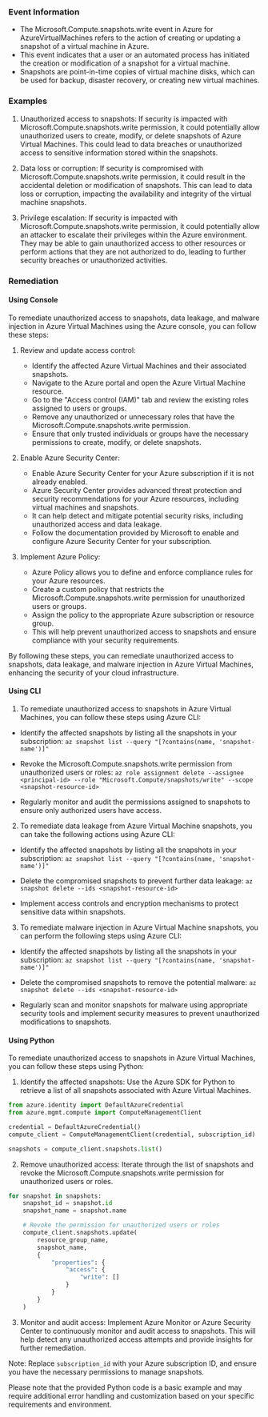 
### Event Information

- The Microsoft.Compute.snapshots.write event in Azure for AzureVirtualMachines refers to the action of creating or updating a snapshot of a virtual machine in Azure.
- This event indicates that a user or an automated process has initiated the creation or modification of a snapshot for a virtual machine.
- Snapshots are point-in-time copies of virtual machine disks, which can be used for backup, disaster recovery, or creating new virtual machines.


### Examples

1. Unauthorized access to snapshots: If security is impacted with Microsoft.Compute.snapshots.write permission, it could potentially allow unauthorized users to create, modify, or delete snapshots of Azure Virtual Machines. This could lead to data breaches or unauthorized access to sensitive information stored within the snapshots.

2. Data loss or corruption: If security is compromised with Microsoft.Compute.snapshots.write permission, it could result in the accidental deletion or modification of snapshots. This can lead to data loss or corruption, impacting the availability and integrity of the virtual machine snapshots.

3. Privilege escalation: If security is impacted with Microsoft.Compute.snapshots.write permission, it could potentially allow an attacker to escalate their privileges within the Azure environment. They may be able to gain unauthorized access to other resources or perform actions that they are not authorized to do, leading to further security breaches or unauthorized activities.

### Remediation

#### Using Console

To remediate unauthorized access to snapshots, data leakage, and malware injection in Azure Virtual Machines using the Azure console, you can follow these steps:

1. Review and update access control: 
   - Identify the affected Azure Virtual Machines and their associated snapshots.
   - Navigate to the Azure portal and open the Azure Virtual Machine resource.
   - Go to the "Access control (IAM)" tab and review the existing roles assigned to users or groups.
   - Remove any unauthorized or unnecessary roles that have the Microsoft.Compute.snapshots.write permission.
   - Ensure that only trusted individuals or groups have the necessary permissions to create, modify, or delete snapshots.

2. Enable Azure Security Center:
   - Enable Azure Security Center for your Azure subscription if it is not already enabled.
   - Azure Security Center provides advanced threat protection and security recommendations for your Azure resources, including virtual machines and snapshots.
   - It can help detect and mitigate potential security risks, including unauthorized access and data leakage.
   - Follow the documentation provided by Microsoft to enable and configure Azure Security Center for your subscription.

3. Implement Azure Policy:
   - Azure Policy allows you to define and enforce compliance rules for your Azure resources.
   - Create a custom policy that restricts the Microsoft.Compute.snapshots.write permission for unauthorized users or groups.
   - Assign the policy to the appropriate Azure subscription or resource group.
   - This will help prevent unauthorized access to snapshots and ensure compliance with your security requirements.

By following these steps, you can remediate unauthorized access to snapshots, data leakage, and malware injection in Azure Virtual Machines, enhancing the security of your cloud infrastructure.

#### Using CLI

1. To remediate unauthorized access to snapshots in Azure Virtual Machines, you can follow these steps using Azure CLI:

- Identify the affected snapshots by listing all the snapshots in your subscription:
  `az snapshot list --query "[?contains(name, 'snapshot-name')]"`

- Revoke the Microsoft.Compute.snapshots.write permission from unauthorized users or roles:
  `az role assignment delete --assignee <principal-id> --role "Microsoft.Compute/snapshots/write" --scope <snapshot-resource-id>`

- Regularly monitor and audit the permissions assigned to snapshots to ensure only authorized users have access.

2. To remediate data leakage from Azure Virtual Machine snapshots, you can take the following actions using Azure CLI:

- Identify the affected snapshots by listing all the snapshots in your subscription:
  `az snapshot list --query "[?contains(name, 'snapshot-name')]"`

- Delete the compromised snapshots to prevent further data leakage:
  `az snapshot delete --ids <snapshot-resource-id>`

- Implement access controls and encryption mechanisms to protect sensitive data within snapshots.

3. To remediate malware injection in Azure Virtual Machine snapshots, you can perform the following steps using Azure CLI:

- Identify the affected snapshots by listing all the snapshots in your subscription:
  `az snapshot list --query "[?contains(name, 'snapshot-name')]"`

- Delete the compromised snapshots to remove the potential malware:
  `az snapshot delete --ids <snapshot-resource-id>`

- Regularly scan and monitor snapshots for malware using appropriate security tools and implement security measures to prevent unauthorized modifications to snapshots.

#### Using Python

To remediate unauthorized access to snapshots in Azure Virtual Machines, you can follow these steps using Python:

1. Identify the affected snapshots: Use the Azure SDK for Python to retrieve a list of all snapshots associated with Azure Virtual Machines.

```python
from azure.identity import DefaultAzureCredential
from azure.mgmt.compute import ComputeManagementClient

credential = DefaultAzureCredential()
compute_client = ComputeManagementClient(credential, subscription_id)

snapshots = compute_client.snapshots.list()
```

2. Remove unauthorized access: Iterate through the list of snapshots and revoke the Microsoft.Compute.snapshots.write permission for unauthorized users or roles.

```python
for snapshot in snapshots:
    snapshot_id = snapshot.id
    snapshot_name = snapshot.name

    # Revoke the permission for unauthorized users or roles
    compute_client.snapshots.update(
        resource_group_name,
        snapshot_name,
        {
            "properties": {
                "access": {
                    "write": []
                }
            }
        }
    )
```

3. Monitor and audit access: Implement Azure Monitor or Azure Security Center to continuously monitor and audit access to snapshots. This will help detect any unauthorized access attempts and provide insights for further remediation.

Note: Replace `subscription_id` with your Azure subscription ID, and ensure you have the necessary permissions to manage snapshots.

Please note that the provided Python code is a basic example and may require additional error handling and customization based on your specific requirements and environment.


